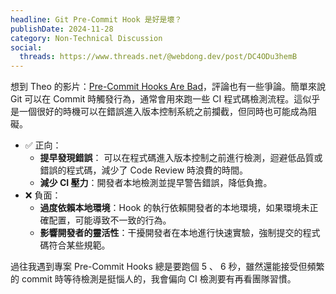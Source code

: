 ```yaml
---
headline: Git Pre-Commit Hook 是好是壞？
publishDate: 2024-11-28
category: Non-Technical Discussion
social:
  threads: https://www.threads.net/@webdong.dev/post/DC4ODu3hemB
---
```


想到 Theo 的影片：[Pre-Commit Hooks Are Bad](https://www.youtube.com/watch?v=RAelLqnnOp0)，評論也有一些爭論。簡單來說 Git 可以在 Commit 時觸發行為，通常會用來跑一些 CI 程式碼檢測流程。這似乎是一個很好的時機可以在錯誤進入版本控制系統之前攔截，但同時也可能成為阻礙。

- ✅ 正向：
  - **提早發現錯誤**： 可以在程式碼進入版本控制之前進行檢測，迴避低品質或錯誤的程式碼，減少了 Code Review 時浪費的時間。
  - **減少 CI 壓力**：開發者本地檢測並提早警告錯誤，降低負擔。
- ❌ 負面：
  - **過度依賴本地環境**：Hook 的執行依賴開發者的本地環境，如果環境未正確配置，可能導致不一致的行為。
  - **影響開發者的靈活性**：干擾開發者在本地進行快速實驗，強制提交的程式碼符合某些規範。

過往我遇到專案 Pre-Commit Hooks 總是要跑個 5 、 6 秒，雖然還能接受但頻繁的 commit 時等待檢測是挺惱人的，我會偏向 CI 檢測要有再看團隊習慣。
